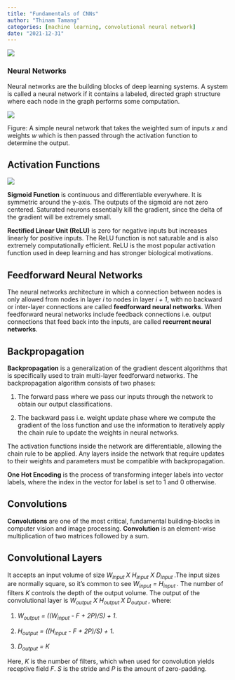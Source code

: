 ```yaml
---
title: "Fundamentals of CNNs"
author: "Thinam Tamang"
categories: [machine learning, convolutional neural network]
date: "2021-12-31"
---
```


![](./AI.jpg)

### Neural Networks

Neural networks are the building blocks of deep learning systems. A system is called a neural network if it contains a labeled, directed graph structure where each node in the graph performs some computation.

![](./image1.png)

Figure: A simple neural network that takes the weighted sum of inputs *x* and weights *w* which is then passed through the activation function to determine the output.

## Activation Functions

![](./image2.png) 

**Sigmoid Function** is continuous and differentiable everywhere. It is symmetric around the y-axis. The outputs of the sigmoid are not zero centered. Saturated neurons essentially kill the gradient, since the delta of the gradient will be extremely small.

**Rectified Linear Unit (ReLU)** is zero for negative inputs but increases linearly for positive inputs. The ReLU function is not saturable and is also extremely computationally efficient. ReLU is the most popular activation function used in deep learning and has stronger biological motivations.

## Feedforward Neural Networks

The neural networks architecture in which a connection between nodes is only allowed from nodes in layer *i* to nodes in layer *i + 1*, with no backward or inter-layer connections are called **feedforward neural networks**. When feedforward neural networks include feedback connections i.e. output connections that feed back into the inputs, are called **recurrent neural networks**.

## Backpropagation

**Backpropagation** is a generalization of the gradient descent algorithms that is specifically used to train multi-layer feedforward networks. The backpropagation algorithm consists of two phases:

1.  The forward pass where we pass our inputs through the network to obtain our output classifications.

2.  The backward pass i.e. weight update phase where we compute the gradient of the loss function and use the information to iteratively apply the chain rule to update the weights in neural networks.

The activation functions inside the network are differentiable, allowing the chain rule to be applied. Any layers inside the network that require updates to their weights and parameters must be compatible with backpropagation.

**One Hot Encoding** is the process of transforming integer labels into vector labels, where the index in the vector for label is set to 1 and 0 otherwise.

## Convolutions

**Convolutions** are one of the most critical, fundamental building-blocks in computer vision and image processing. **Convolution** is an element-wise multiplication of two matrices followed by a sum.

## Convolutional Layers

It accepts an input volume of size *W<sub>input </sub>* *X H<sub>input</sub> X D<sub>input </sub>*.The input sizes are normally square, so it’s common to see *W<sub>input</sub> = H<sub>input </sub>*. The number of filters *K* controls the depth of the output volume. The output of the convolutional layer is *W<sub>output</sub> X H<sub>output </sub>* *X D<sub>output </sub>*, where:

1.  *W<sub>output</sub> = ((W<sub>input</sub> - F + 2P)/S) + 1.*

2.  *H<sub>output</sub> = ((H<sub>input</sub> - F + 2P)/S) + 1.*

3.  *D<sub>output</sub> = K*

Here, *K* is the number of filters, which when used for convolution yields receptive field *F*. *S* is the stride and *P* is the amount of zero-padding.
